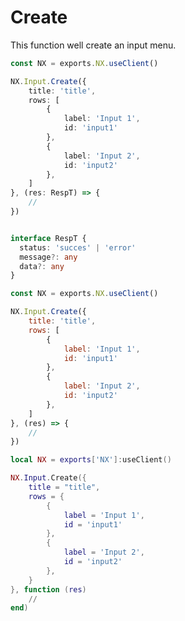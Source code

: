 
# Create

This function well create an input menu.

<Tabs>
<TabItem value="ts" label="TypeScript">

```typescript
const NX = exports.NX.useClient()

NX.Input.Create({
    title: 'title',
    rows: [
        {
            label: 'Input 1',
            id: 'input1'
        },
        {
            label: 'Input 2',
            id: 'input2'
        },
    ]
}, (res: RespT) => {
    // 
})


interface RespT {
  status: 'succes' | 'error'
  message?: any
  data?: any
}
```

</TabItem>
<TabItem value="js" label="JavaScript">

```js
const NX = exports.NX.useClient()

NX.Input.Create({
    title: 'title',
    rows: [
        {
            label: 'Input 1',
            id: 'input1'
        },
        {
            label: 'Input 2',
            id: 'input2'
        },
    ]
}, (res) => {
    // 
})
```

</TabItem>
<TabItem value="lua" label="Lua">

```lua
local NX = exports['NX']:useClient()

NX.Input.Create({
    title = "title", 
    rows = {
        {
            label = 'Input 1',
            id = 'input1'
        },
        {
            label = 'Input 2',
            id = 'input2'
        },
    }
}, function (res)
    //
end)
```

</TabItem>
</Tabs>
